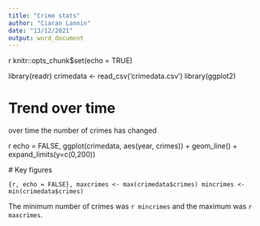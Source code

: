 ```yaml
---
title: "Crime stats"
author: "Ciaran Lannin"
date: "13/12/2021"
output: word_document
---
```


{r setup, include=FALSE}
knitr::opts_chunk$set(echo = TRUE)

library(readr)
crimedata <- read_csv('crimedata.csv')
library(ggplot2)


# Trend over time
over time the number of crimes has changed

 r echo = FALSE, 
ggplot(crimedata, aes(year, crimes)) + geom_line() +
  expand_limits(y=c(0,200))
 
 
 # Key figures

```{r, echo = FALSE},
maxcrimes <- max(crimedata$crimes)
mincrimes <- min(crimedata$crimes)
```
 
The minimum number of crimes was `r mincrimes` and the maximum was `r maxcrimes`.




  

 
 